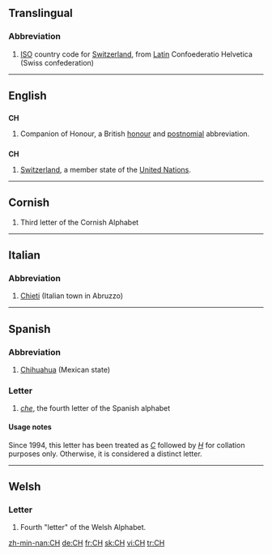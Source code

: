 ==Translingual==

===Abbreviation===
{{infl|mul|abbreviation}}

# [[ISO]] country code for [[Switzerland]], from [[Latin]] Confoederatio Helvetica (Swiss confederation)

----

==English==
{{wikipedia|Order of the Companions of Honour}}

==={{initialism}}===
'''CH'''

# Companion of Honour, a British [[honour]] and [[postnomial]] abbreviation.

==={{abbreviation}}===
'''CH'''
# [[Switzerland]], a member state of the [[United Nations]].

----

==Cornish==
{{infl|kw|letter|upper case||lower case|ch}}

# Third letter of the Cornish Alphabet

----

==Italian==

===Abbreviation===
{{infl|it|abbreviation}}

# [[Chieti]] (Italian town in Abruzzo)

----

==Spanish==

===Abbreviation===
{{infl|es|abbreviation}}

# [[Chihuahua]] (Mexican state)

===Letter===
{{infl|es|letter|upper case||lower case|ch|mixed case|Ch}}

# ''[[che]]'', the fourth letter of the Spanish alphabet

====Usage notes====
Since 1994, this letter has been treated as ''[[C]]'' followed by ''[[H]]'' for collation purposes only.  Otherwise, it is considered a distinct letter.

----

==Welsh==

===Letter===
{{infl|cy|letter|upper case||lower case|ch}}

# Fourth "letter" of the Welsh Alphabet.

[[zh-min-nan:CH]]
[[de:CH]]
[[fr:CH]]
[[sk:CH]]
[[vi:CH]]
[[tr:CH]]